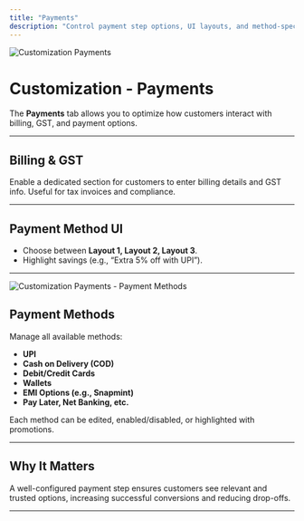 ```yaml
---
title: "Payments"
description: "Control payment step options, UI layouts, and method-specific configurations."
---
```


<img
  className="rounded-lg"
  src="/images/customization/payments/image.png"
  alt="Customization Payments"
/>

# Customization - Payments

The **Payments** tab allows you to optimize how customers interact with billing, GST, and payment options.  

---

## Billing & GST

Enable a dedicated section for customers to enter billing details and GST info. Useful for tax invoices and compliance.  

---

## Payment Method UI

- Choose between **Layout 1, Layout 2, Layout 3**.  
- Highlight savings (e.g., “Extra 5% off with UPI”).  

---

<img
  className="rounded-lg"
  src="/images/customization/payments/image2.png"
  alt="Customization Payments - Payment Methods"
/>

## Payment Methods

Manage all available methods:  
- **UPI**  
- **Cash on Delivery (COD)**  
- **Debit/Credit Cards**  
- **Wallets**  
- **EMI Options (e.g., Snapmint)**  
- **Pay Later, Net Banking, etc.**  

Each method can be edited, enabled/disabled, or highlighted with promotions.  

---

## Why It Matters

A well-configured payment step ensures customers see relevant and trusted options, increasing successful conversions and reducing drop-offs.  

---
